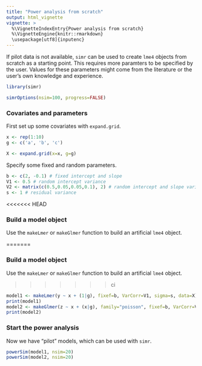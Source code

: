 ```yaml
---
title: "Power analysis from scratch"
output: html_vignette
vignette: >
  %\VignetteIndexEntry{Power analysis from scratch}
  %\VignetteEngine{knitr::rmarkdown}
  \usepackage[utf8]{inputenc}
---
```


If pilot data is not available, `simr` can be used to create `lme4` objects from scratch as a starting point. This requires more paramters to be specified by the user. Values for these parameters might come from the literature or the user's own knowledge and experience.

```r
library(simr)
```

```r
simrOptions(nsim=100, progress=FALSE)
```

### Covariates and parameters

First set up some covariates with `expand.grid`.

```r
x <- rep(1:10)
g <- c('a', 'b', 'c')

X <- expand.grid(x=x, g=g)
```

Specify some fixed and random parameters.

```r
b <- c(2, -0.1) # fixed intercept and slope
V1 <- 0.5 # random intercept variance
V2 <- matrix(c(0.5,0.05,0.05,0.1), 2) # random intercept and slope variance-covariance matrix
s <- 1 # residual variance
```
<<<<<<< HEAD

### Build a model object

Use the `makeLmer` or `makeGlmer` function to build an artificial `lme4` object.

=======

### Build a model object

Use the `makeLmer` or `makeGlmer` function to build an artificial `lme4` object.

>>>>>>> ci
```r
model1 <- makeLmer(y ~ x + (1|g), fixef=b, VarCorr=V1, sigma=s, data=X)
print(model1)
model2 <- makeGlmer(z ~ x + (x|g), family="poisson", fixef=b, VarCorr=V2, data=X)
print(model2)
```

### Start the power analysis

Now we have "pilot" models, which can be used with `simr`.

```r
powerSim(model1, nsim=20)
powerSim(model2, nsim=20)
```
